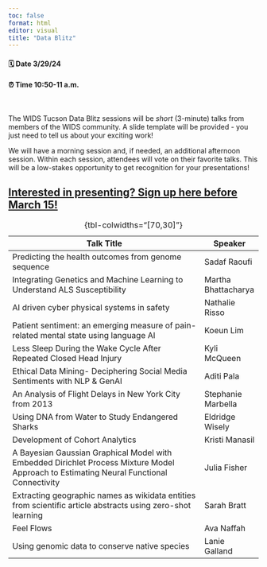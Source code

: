 ```yaml
---
toc: false
format: html
editor: visual
title: "Data Blitz"
---
```


#### 🗓️ Date 3/29/24

#### ⏰ Time 10:50-11 a.m.

\

The WIDS Tucson Data Blitz sessions will be *short* (3-minute) talks from members of the WIDS community. A slide template will be provided - you just need to tell us about your exciting work!

We will have a morning session and, if needed, an additional afternoon session. Within each session, attendees will vote on their favorite talks. This will be a low-stakes opportunity to get recognition for your presentations!

::: callout-important
## [Interested in presenting? Sign up here before March 15!](https://forms.gle/tPX64pkdqYawKZEV8)
:::

| Talk Title                                                                                                                              | Speaker             |
|-------------------------------------------------------|-----------------|
| Predicting the health outcomes from genome sequence                                                                                     | Sadaf Raoufi        |
| Integrating Genetics and Machine Learning to Understand ALS Susceptibility                                                              | Martha Bhattacharya |
| AI driven cyber physical systems in safety                                                                                              | Nathalie Risso      |
| Patient sentiment: an emerging measure of pain-related mental state using language AI                                                   | Koeun Lim           |
| Less Sleep During the Wake Cycle After Repeated Closed Head Injury                                                                      | Kyli McQueen        |
| Ethical Data Mining- Deciphering Social Media Sentiments with NLP & GenAI                                                               | Aditi Pala          |
| An Analysis of Flight Delays in New York City from 2013                                                                                 | Stephanie Marbella  |
| Using DNA from Water to Study Endangered Sharks                                                                                         | Eldridge Wisely     |
| Development of Cohort Analytics                                                                                                         | Kristi Manasil      |
| A Bayesian Gaussian Graphical Model with Embedded Dirichlet Process Mixture Model Approach to Estimating Neural Functional Connectivity | Julia Fisher        |
| Extracting geographic names as wikidata entities from scientific article abstracts using zero-shot learning                             | Sarah Bratt         |
| Feel Flows                                                                                                                              | Ava Naffah          |
| Using genomic data to conserve native species                                                                                           | Lanie Galland       |

: {tbl-colwidths="\[70,30\]"}
